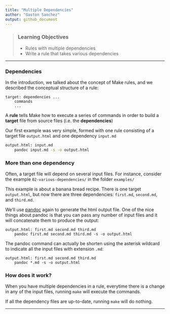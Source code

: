 ```yaml
---
title: "Multiple Dependencies"
author: "Gaston Sanchez"
output: github_document
---
```


> ### Learning Objectives
>
> * Rules with multiple dependencies
> * Write a rule that takes various dependencies

-----


### Dependencies

In the introduction, we talked about the concept of Make rules, and we
described the conceptual structure of a rule:

```make
target: dependencies ...
	commands
	...
```

A __rule__ tells Make how to execute a series of commands in order to build
a __target__ file from source files (i.e. the __dependencies__)


Our first example was very simple, formed with one rule consisting of
a target file `output.html` and one dependency `input.md`

```bash
output.html: input.md
	pandoc input.md -s -o output.html
```


### More than one dependency

Often, a target file will depend on several input files. For instance, 
consider the example `02-various-dependencies/` in the folder `examples/`

This example is about a banana bread recipe. There is one target `output.html`, 
but now there are three dependencies: `first.md`, `second.md`, and `third.md`.

We'll use [pandoc](http://pandoc.org/) again to generate the html output file.
One of the nice things about pandoc is that you can pass any number of 
input files and it will concatenate them to produce the output:

```
output.html: first.md second.md third.md
	pandoc first.md second.md third.md -s -o output.html
```

The pandoc command can actually be shorten using the asterisk wildcard to
indicate all the input files with extension `.md`:

```
output.html: first.md second.md third.md
	pandoc *.md -s -o output.html
```

### How does it work?

When you have multiple dependencies in a rule, everytime there is a change
in any of the input files, running `make` will execute the commands.

If all the dependency files are up-to-date, running `make` will do nothing.

-----
